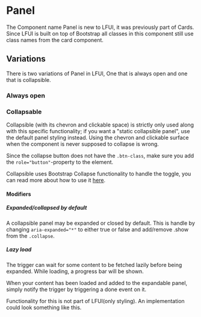 
<Meta of={PanelStories} />

# Panel <Badges of={PanelStories} />

The Component name Panel is new to LFUI, it was previously part of Cards. Since LFUI is built on top of Bootstrap all classes in this component still use class names from the card component.

## Variations
There is two variations of Panel in LFUI, One that is always open and one that is collapsible.

### Always open

<Canvas of={PanelStories.AlwaysOpen} />

### Collapsable

<Canvas of={PanelStories.Collapsed} />

Collapsible (with its chevron and clickable space) is strictly only used along with this specific functionality; if you want a "static collapsible panel", use the default panel styling instead. Using the chevron and clickable surface when the component is never supposed to collapse is wrong.

Since the collapse button does not have the `.btn-class`, make sure you add the `role="button"`-property to the element.

Collapsible uses Bootstrap Collapse functionality to handle the toggle, you can read more about how to use it [here](https://lfds.netlify.app/components/web/supportive-microinteractions/collapse).

#### Modifiers

##### Expanded/collapsed by default
A collapsible panel may be expanded or closed by default. This is handle by changing `aria-expanded="*"` to either true or false and add/remove .show from the `.collapse`.

<Canvas of={PanelStories.Expanded} />

##### Lazy load

<Canvas of={PanelStories.LazyLoad} />

The trigger can wait for some content to be fetched lazily before being expanded. While loading, a progress bar will be shown.

When your content has been loaded and added to the expandable panel, simply notify the trigger by triggering a done event on it.

Functionality for this is not part of LFUI(only styling). An implementation could look something like this.

```javascript
const trigger = document.querySelector('.js-lazytrigger');
const panel = document.querySelector('.js-lazylist');
const template = data => `<ul>${ data.map(item => `<li>${ item }</li>`).join('\n') }</ul>`;

trigger.addEventListener('click', event => {
    fetch('//some/service.json')
      .then(res => res.json())
      .then(template)
      .then(html => {panel.innerHTML = html})
      .then(() => trigger.dispatchEvent(new Event('done')));
}, false);
```
